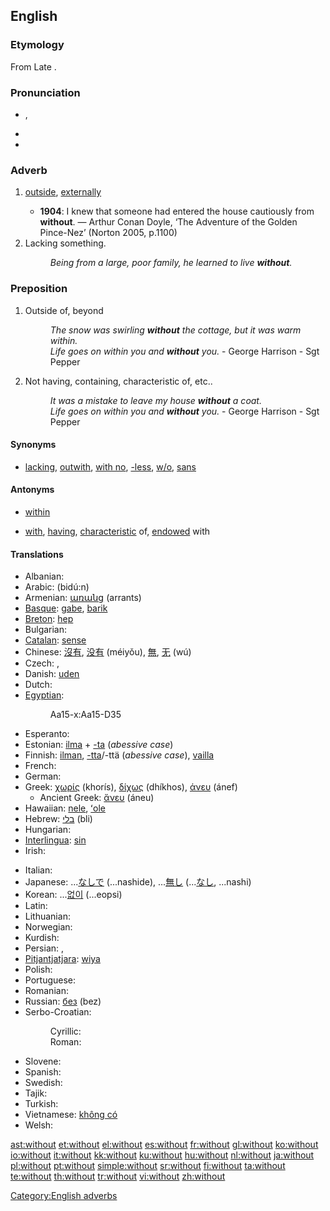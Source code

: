 ==English==

{{rank|came|men|come|109|without|make|def|might}}

===Etymology===
From Late {{etyl|ang|en}} {{term|wiþutan|wiþūtan|lang=ang}}. {{prefix|with|out}}

===Pronunciation===
* {{a|UK|US}} {{IPA|/wɪðˈaʊt/}}, {{SAMPA|/wID"aUt/}}
* {{audio|en-us-without.ogg|Audio (US)}}
* {{hyphenation|with|out}}

===Adverb===
{{en-adv}}
# {{context|archaic or literary}} [[outside]], [[externally]]
#* '''1904''': I knew that someone had entered the house cautiously from '''without'''. — Arthur Conan Doyle, ‘The Adventure of the Golden Pince-Nez’ (Norton 2005, p.1100)
# Lacking something.
#: ''Being from a large, poor family, he learned to live '''without'''.''

===Preposition===
{{infl|en|preposition}}

# {{context|archaic or literary}} Outside of, beyond
#: ''The snow was swirling '''without''' the cottage, but it was warm within.''
#: ''Life goes on within you and '''without''' you.'' - George Harrison - Sgt Pepper
# Not having, containing, characteristic of, etc..
#: ''It was a mistake to leave my house '''without''' a coat.''
#: ''Life goes on within you and '''without''' you.'' - George Harrison - Sgt Pepper

====Synonyms====
* [[lacking]], [[outwith]], [[with no]], [[-less]], [[w/o]], [[sans]]

====Antonyms====
*{{sense|outside}} [[within]]
*{{sense|not having}} [[with]], [[having]], [[characteristic]] of, [[endowed]] with

====Translations====
{{trans-top|not having}}
* Albanian: {{t-|sq|pa|xs=Albanian}}
* Arabic: {{Arab|[[بدون]]}} (bidú:n)
* Armenian: [[առանց]] (arrants)
* [[Basque]]: [[gabe]], [[barik]]
* [[Breton]]: [[hep]]
* Bulgarian: {{t+|bg|без|sc=Cyrl}}
* [[Catalan]]: [[sense]]
* Chinese: [[沒有]], [[没有]] (méiyǒu), [[無]], [[无]] (wú)
* Czech: {{t+|cs|bez}}, {{t+|cs|beze}}
* Danish: [[uden]]
* Dutch: {{t+|nl|zonder}}
* [[Egyptian]]: {{tø|egy|mḫm|sc=Egyp}}
*: <hiero>Aa15-x:Aa15-D35</hiero>
* Esperanto: {{t-|eo|sen|xs=Esperanto}}
* Estonian: [[ilma]] + [[-ta]] (''abessive case'')
* Finnish: [[ilman]], [[-tta]]/-ttä (''abessive case''), [[vailla]]
* French: {{t+|fr|sans}}
* German: {{t+|de|ohne}}
* Greek: [[χωρίς]] (khorís), [[δίχως]] (dhíkhos), [[άνευ]] (ánef)
** Ancient Greek: [[ἄνευ]] (áneu)
* Hawaiian: [[nele]], [[ʻole]]
* Hebrew: [[בלי]] (bli)
* Hungarian: {{t+|hu|nélkül}}
* [[Interlingua]]: [[sin]]
* Irish: {{t+|ga|gan|xs=Irish}}
{{trans-mid}}
* Italian: {{t+|it|senza}}
* Japanese: ...[[なしで]] (...nashide), ...[[無し]] (...[[なし]], ...nashi)
* Korean: ...[[없이]] (...eopsi)
* Latin: {{t+|la|sine}}
* Lithuanian: {{t+|lt|be|xs=Lithuanian}}
* Norwegian: {{t+|no|uten}}
* Kurdish: {{t+|ku|bê}}
* Persian: {{t|fa|بی|tr=bi|sc=fa-Arab|xs=Persian}}, {{t|fa|بدون|tr=bedun-e|sc=fa-Arab|xs=Persian}}
* [[Pitjantjatjara]]: [[wiya]]
* Polish: {{t+|pl|bez}}
* Portuguese: {{t+|pt|sem}}
* Romanian: {{t-|ro|fără}}
* Russian: [[без#Russian|без]] (bez)
* Serbo-Croatian:
*: Cyrillic: {{t|sh|без|alt=бѐз|sc=Cyrl}}
*: Roman: {{t|sh|bez|alt=bèz}}
* Slovene: {{t+|sl|brez}}
* Spanish: {{t+|es|sin}}
* Swedish: {{t+|sv|utan}}
* Tajik: {{t|tg|бе|tr=be}}
* Turkish: {{t+|tr|siz}}
* Vietnamese: [[không có]]
* Welsh: {{t-|cy|heb|xs=Welsh}}

[[Category:English adverbs]]

[[ast:without]]
[[et:without]]
[[el:without]]
[[es:without]]
[[fr:without]]
[[gl:without]]
[[ko:without]]
[[io:without]]
[[it:without]]
[[kk:without]]
[[ku:without]]
[[hu:without]]
[[nl:without]]
[[ja:without]]
[[pl:without]]
[[pt:without]]
[[simple:without]]
[[sr:without]]
[[fi:without]]
[[ta:without]]
[[te:without]]
[[th:without]]
[[tr:without]]
[[vi:without]]
[[zh:without]]